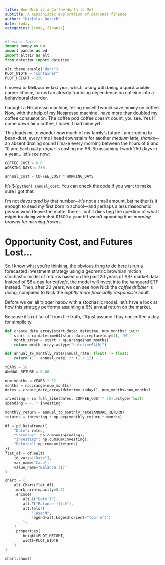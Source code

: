 ```yaml
---
title: How Much is a Coffee Worth to Me?
subtitle: A masochistic exploration of personal finance
author: "Nicholas Dorsch"
date: today
categories: [code, finance]
---
```


```python
#| echo: false
import numpy as np
import pandas as pd
import altair as alt
from datetime import datetime

alt.theme.enable("dark")
PLOT_WIDTH = "container"
PLOT_HEIGHT = 250
```

I moved to Melbourne last year, which, along with being a questionable career choice,
turned an already troubling dependence on caffeine into a behavioural disorder. 

I bought a Nespresso machine, telling myself I would save money on coffee. Now, with the
help of my Nespresso machine I have more than doubled my coffee consumption. The coffee
pod coffee doesn't count, you see. Yes I'll come down for a coffee, I haven't had mine
yet.

This leads me to wonder how much of my family's future I am eroding to bean-dust, every
time I head downstairs for another *medium latte, thanks*---an absent droning sound I
make every morning between the hours of 9 and 10 am. Each *milky-upper* is costing me
$6. So assuming I work 250 days in a year... let's see now:

```python
COFFEE_COST = 6.0
WORKING_DAYS = 250

annual_cost = COFFEE_COST * WORKING_DAYS
```

It's $`{python} annual_cost`. You can check the code if you want to make sure I got
that.

I'm not *devastated* by that number---it's not a small amount, but neither is it enough
to send my first born to school---and perhaps a less masochstic person would leave the
matter there... but it does beg the question of what I might be doing with that $1500 a
year if I wasn't spending it on *morning browns for morning frowns*.

# Opportunity Cost, and Futures Lost...

So I know what you're thinking, the obvious thing to do here is run a forecasted
investment strategy using a geometric brownian motion stochastic model of returns based
on the past 20 years of ASX market data. Instead of $6 a day for *cofvefe*, the model
will invest into the Vanguard ETF instead. Then, after 20 years, we can see how Nick the
*coffee dribbler* is doing, compared to Nick the *slightly more financially responsible*
adult.

Before we get all trigger happy with a stochastic model, let's have a look at how this
strategy performs assuming a 6% annual return on the market.

Because it's not far off from the truth, I'll just assume I buy one coffee a day for
simplicity.

```python
def create_date_array(start_date: datetime, num_months: int):
    start = np.datetime64(start_date.replace(day=1), 'M')
    month_array = start + np.arange(num_months)
    return month_array.astype("datetime64[D]")

def annual_to_monthly_rate(annual_rate: float) -> float:
    return (1 + annual_rate) ** (1 / 12) - 1

YEARS = 18
ANNUAL_RETURN = 0.06

num_months = YEARS * 12
months = np.arange(num_months)
dates = create_date_array(datetime.today(), num_months=num_months)

investing = np.full_like(dates, COFFEE_COST * 30).astype(float)
spending = -1 * investing

monthly_return = annual_to_monthly_rate(ANNUAL_RETURN)
returns = investing * np.exp(monthly_return * months)

df = pd.DataFrame({
    "Date": dates,
    "Spending": np.cumsum(spending),
    "Investing": np.cumsum(investing),
    "Returns": np.cumsum(returns)
})
flat_df = df.melt(
    id_vars=["Date"], 
    var_name="Case", 
    value_name="Balance ($)"
)
```

```python
chart = (
    alt.Chart(flat_df)
    .mark_area(opacity=0.8)
    .encode(
        alt.X("Date:T"),
        alt.Y("Balance ($):Q"),
        alt.Color(
            "Case:N",
            legend=alt.Legend(orient="top-left")
        ),
    )
    .properties(
        height=PLOT_HEIGHT,
        width=PLOT_WIDTH
    )
)

chart.show()
```







